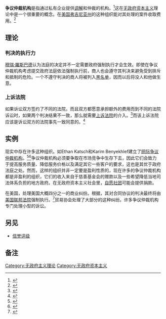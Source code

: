 {{globalize|time=2010-10-21T02:31:37+00:00}}
'''争议仲裁机构'''是指通过私有企业提供[[调解|调解]]和仲裁的机构。<ref>{{cite web |url=http://www.lewrockwell.com/orig6/molyneux1.html |title=The Stateless Society |authorlink=Stefan Molyneux |first=Stefan |last=Molyneux |work=LewRockwell.com |deadurl=yes |archiveurl=https://web.archive.org/web/20110524113558/http://www.lewrockwell.com/orig6/molyneux1.html |archivedate=2011-05-24 |accessdate=2010-10-21 }}</ref>这在[[无政府资本主义|无政府资本主义]]理论中是一个很重要的概念。在[[美国|美国]][[弗吉尼亚州|弗吉尼亚州]]的这种组织能对其处理的案件收取费用。<ref>{{Cite web |url=http://www.courts.state.va.us/soe/soe.htm |title=Mediation: Standards of Ethics and Professional Responsibility for Certified Mediators |accessdate=2010-10-21 |archive-date=2009-01-15 |archive-url=https://web.archive.org/web/20090115194802/http://www.courts.state.va.us/soe/soe.htm |dead-url=yes }}</ref>

==理论==
===判决的执行力===
[[穆瑞·羅斯巴德|穆瑞·羅斯巴德]]认为法庭的决定并不一定需要政府强制执行才会生效。即使在争议仲裁机构考虑提交政府法庭依法强制执行前，商人也会遵守其判决来避免受到排斥和抵制的危险。一个不遵守判决的商人将被列入[[黑名单|黑名单]]，因而以后将没人和他做生意。

===上诉法院===
如果诉讼双方签约了不同的法院，而且双方都愿意承担额外的费用而到不同的法院诉讼时，如果两个判决结果不一致，那么就需要[[上诉法院|上诉法院]]的介入。<ref>{{Cite web |url=http://alexpeak.com/twr/tmfl/ |title=存档副本 |accessdate=2010-10-21 |archive-date=2019-09-05 |archive-url=https://web.archive.org/web/20190905174139/http://alexpeak.com/twr/tmfl/ |dead-url=no }}</ref>而该上诉法院应该是诉讼双方的法院事先一致同意的。<ref>{{cite book|title=For a New Liberty|author=Rothbard, Murray|pages=226–227|chapter=The Public Sector, III: Police, Law, and the Courts}}</ref>

==实例==
现实中存在许多这种组织。如Ethan Katsch和Karim Benyekhlef建立了[[网际争议仲裁机构|网际争议仲裁机构]]。<ref>{{Cite web |url=http://www.icann.org/santiago/udrp-staff-report.htm |title=ICANN - UDRP Staff Report |accessdate=2010-10-21 |archive-date=2008-07-06 |archive-url=https://web.archive.org/web/20080706181913/http://www.icann.org/santiago/udrp-staff-report.htm |dead-url=no }}</ref><ref>{{Cite web |url=http://www.odr.info/ |title=ODR.info (The National Center for Technology and Dispute Resolution) |accessdate=2010-10-21 |archive-date=2020-11-27 |archive-url=https://web.archive.org/web/20201127014950/http://odr.info/ |dead-url=no }}</ref>争议仲裁机构必须要争取在市场竞争中生存下去，因此它们会致力于提高服务质量、降低服务价格以及满足其它一些客户的要求，这也是其优于政府法庭之处。然而，这样的组织并非一定要是盈利性质的，现在许多的争议仲裁机构都是非盈利的组织，它们的收入来自于慈善基金会的赠款以及一些希望降低当地司法体系负担的地方政府。在无政府资本主义社会里，[[自愿社团|自愿社团]]可能会提供捐款。

在美国，{{le|美国仲裁协会|American Arbitration Association}}处理美国大概四分之一的商业纠纷。根据{{le|联邦仲裁法|Federal Arbitration Act}}，其对合同协议的判决最终将由[[美国联邦法院|美国联邦法院]]强制执行。<ref>{{cite web |url=http://www.adr.org/sp.asp?id=29568 |title=存档副本 |accessdate=2010-10-21 |deadurl=yes |archiveurl=https://web.archive.org/web/20110109044133/http://www.adr.org/sp.asp?id=29568 |archivedate=2011-01-09 }}</ref>贸易协会处理了大部分的这种纠纷。许多争议仲裁机构专门处理小型的诉讼。

== 另见 ==
* [[信誉系统|信誉评级]]

==备注==
{{Reflist}}

[[Category:无政府主义理论|Category:无政府主义理论]]
[[Category:无政府资本主义|Category:无政府资本主义]]